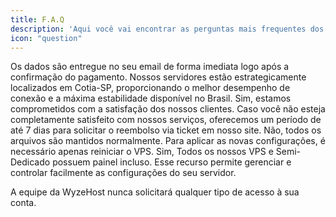 ```yaml
---
title: F.A.Q
description: 'Aqui você vai encontrar as perguntas mais frequentes dos nossos clientes.'
icon: "question"
---
```


<AccordionGroup>

  <Accordion title="Onde encontro os dados de acesso do meu servidor?">
    Os dados são entregue no seu email de forma imediata logo após a confirmação do pagamento.
  </Accordion>

  <Accordion title="Onde ficam localizados os servidores?">
    Nossos servidores estão estrategicamente localizados em Cotia-SP, proporcionando o melhor desempenho de conexão e a máxima estabilidade disponível no Brasil.
  </Accordion>

  <Accordion title="Vocês realizam reembolso?">
    Sim, estamos comprometidos com a satisfação dos nossos clientes. Caso você não esteja completamente satisfeito com nossos serviços, oferecemos um período de até 7 dias para solicitar o reembolso via ticket em nosso site.
  </Accordion>

  <Accordion title="Perco meus arquivos após realizar upgrade no painel do VPS?">
    Não, todos os arquivos são mantidos normalmente. Para aplicar as novas configurações, é necessário apenas reiniciar o VPS.
  </Accordion>

  <Accordion title="Existe um painel de controle disponível para o serviço? ">
    Sim, Todos os nossos VPS e Semi-Dedicado possuem painel incluso. Esse recurso permite gerenciar e controlar facilmente as configurações do seu servidor.
  </Accordion>
  
</AccordionGroup>

<Warning>A equipe da WyzeHost nunca solicitará qualquer tipo de acesso à sua conta.</Warning>

